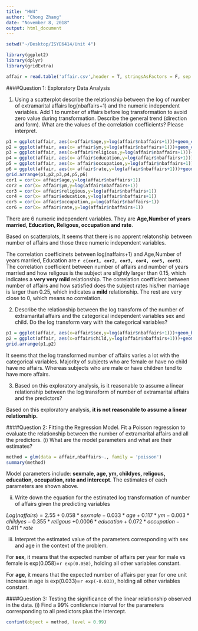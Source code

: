 ```yaml
---
title: "HW4"
author: "Chong Zhang"
date: "November 8, 2018"
output: html_document
---
```


```r
setwd("~/Desktop/ISYE6414/Unit 4")

library(ggplot2)
library(dplyr)
library(gridExtra)

affair = read.table('affair.csv',header = T, stringsAsFactors = F, sep = ',')%>%tbl_df()

```

####Question 1: Exploratory Data Analysis

1. Using a scatterplot describe the relationship between the log of number of extramarital affairs log(nbaffairs+1) and the numeric independent variables. Add 1 to number of affairs before log transformation to avoid zero value during transformation. Describe the general trend (direction and form). What are the values of the correlation coefficients? Please interpret.


```r
p1 = ggplot(affair, aes(x=affair$age,y=log(affair$nbaffairs+1)))+geom_count()+xlab('Age')+ylab('number of affairs')+scale_y_continuous(limits = c(-0.5, 3))
p2 = ggplot(affair, aes(x= affair$ym,y=log(affair$nbaffairs+1)))+geom_count()+xlab('Number of years married')+ylab('number of affairs')+scale_y_continuous(limits = c(-0.5, 3))
p3 = ggplot(affair, aes(x=affair$religious,y=log(affair$nbaffairs+1)))+geom_count()+xlab('how religious is the subject ')+ylab('number of affairs')+scale_y_continuous(limits = c(-0.5, 3))
p4 = ggplot(affair, aes(x= affair$education,y=log(affair$nbaffairs+1)))+geom_count()+xlab('Number of years the subject has received full time education')+ylab('number of affairs')+scale_y_continuous(limits = c(-0.5, 3))
p5 = ggplot(affair, aes(x= affair$occupation,y=log(affair$nbaffairs+1)))+geom_count()+xlab('how prestigious is the subject’s occupation')+ylab('number of affairs')+scale_y_continuous(limits = c(-0.5, 3))
p6 = ggplot(affair, aes(x= affair$rate,y=log(affair$nbaffairs+1)))+geom_count()+xlab('how satisfied does the subject rates his/her marriage')+ylab('number of affairs')+scale_y_continuous(limits = c(-0.5, 3))
grid.arrange(p1,p2,p3,p4,p5,p6)
cor1 = cor(x= affair$age,y=log(affair$nbaffairs+1))
cor2 = cor(x= affair$ym,y=log(affair$nbaffairs+1))
cor3 = cor(x= affair$religious,y=log(affair$nbaffairs+1))
cor4 = cor(x= affair$education,y=log(affair$nbaffairs+1))
cor5 = cor(x= affair$occupation,y=log(affair$nbaffairs+1))
cor6 = cor(x= affair$rate,y=log(affair$nbaffairs+1))
```

There are 6 numeric independent variables. They are **Age,Number of years married, Education, Religous, occupation and rate**.

Based on scatterplots, It seems that there is no apprent relatonship between number of affairs and those three numeric independent variables.

The correlation coefficinets between log(naffairs+1) and Age,Number of years married, Education are **```r c(cor1, cor2, cor3, cor4, cor5, cor6)```**. The correlation coefficient between number of affairs and number of years married and how religous is the subject are slightly larger than 0.15, which indicates a **very very mild** relationship. The correlation coefficient between number of affairs and how satisfied does the subject rates his/her marriage is larger than 0.25, which indicates a **mild** relationship. The rest are very close to 0, which means no correlation.

2. Describe the relationship between the log transform of the number of extramarital affairs and the categorical independent variables sex and child. Do the log transform vary with the categorical variables?
```r
p1 = ggplot(affair, aes(x=affair$sex,y=log(affair$nbaffairs+1)))+geom_boxplot()+xlab('Sex')+ylab('number of affairs')
p2 = ggplot(affair, aes(x=affair$child,y=log(affair$nbaffairs+1)))+geom_boxplot()+xlab('Child')+ylab('number of affairs')
grid.arrange(p1,p2)

```

It seems that the log transformed number of affairs varies a lot with the categorical variables. Majority of subjects who are female or have no child have no affairs. Whereas subjects who are male or have children tend to have more affairs.

3. Based on this exploratory analysis, is it reasonable to assume a linear relationship between the log transform of number of extramarital affairs and the predictors?

Based on this exploratory analysis, **it is not reasonable to assume a linear relationship.**

####Question 2: Fitting the Regression Model.
Fit a Poisson regression to evaluate the relationship between the number of extramarital affairs and all the predictors.
(i) What are the model parameters and what are their estimates?

```r
method = glm(data = affair,nbaffairs~., family = 'poisson')
summary(method)
```

Model parameters include: **sexmale, age, ym, childyes, religous, education, occupation, rate and intercept**. The estimates of each parameters are shown above.

(ii) Write down the equation for the estimated log transformation of number of affairs given the predicting variables

$Log(naffairs) = 2.55+0.058*sexmale-0.033*age+0.117*ym-0.003*childyes-0.355*religous$
$+0.0006*education+0.072*occupation-0.411*rate$

(iii) Interpret the estimated value of the parameters corresponding with sex and age in the context of the problem.

For **sex**, it means that the expected number of affairs per year for male vs female is exp(0.058)=```r exp(0.058)```, holding all other variables constant.

For **age**, it means that the expected number of affairs per year for one unit increase in age is exp(0.033)=```r exp(-0.033)```, holding all other variables constant.

####Question 3: Testing the significance of the linear relationship observed in the data.
(i) Find a 99% confidence interval for the parameters corresponding to all predictors plus the intercept.

```r
confint(object = method, level = 0.99)
```